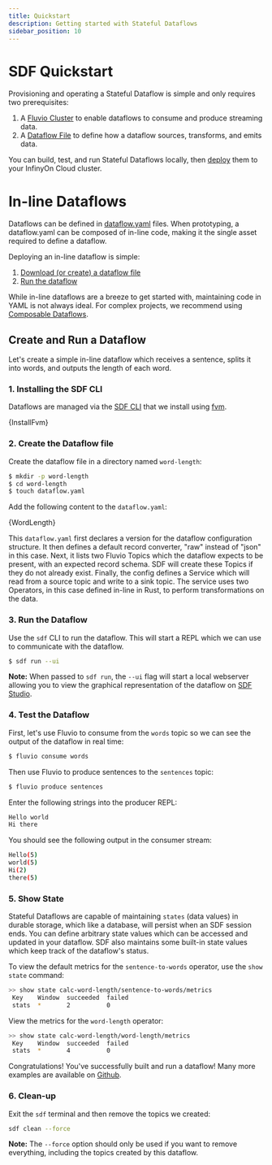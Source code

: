 ```yaml
---
title: Quickstart
description: Getting started with Stateful Dataflows
sidebar_position: 10
---
```




# SDF Quickstart

Provisioning and operating a Stateful Dataflow is simple and only requires two prerequisites:

1. A [Fluvio Cluster] to enable dataflows to consume and produce streaming data.
2. A [Dataflow File][dataflow-yaml] to define how a dataflow sources, transforms, and emits data.

You can build, test, and run Stateful Dataflows locally, then [deploy] them to your InfinyOn Cloud cluster.

# In-line Dataflows

Dataflows can be defined in [dataflow.yaml][dataflow-yaml] files. When prototyping, a dataflow.yaml can be composed of in-line code, making it the single asset required to define a dataflow.

Deploying an in-line dataflow is simple:

1. [Download (or create) a dataflow file](#2-create-the-dataflow-file)
2. [Run the dataflow](#3-run-the-dataflow)

While in-line dataflows are a breeze to get started with, maintaining code in YAML is not always ideal. For complex projects, we recommend using [Composable Dataflows].

## Create and Run a Dataflow

Let's create a simple in-line dataflow which receives a sentence, splits it into words, and outputs the length of each word.

### 1. Installing the SDF CLI

Dataflows are managed via the [SDF CLI] that we install using [fvm].

<CodeBlock language="bash">{InstallFvm}</CodeBlock>

### 2. Create the Dataflow file

Create the dataflow file in a directory named `word-length`:

```bash
$ mkdir -p word-length
$ cd word-length
$ touch dataflow.yaml
```

Add the following content to the `dataflow.yaml`:

<CodeBlock language="yaml">{WordLength}</CodeBlock>

This `dataflow.yaml` first declares a version for the dataflow configuration structure. It then defines a default record converter, "raw" instead of "json" in this case. Next, it lists two Fluvio Topics which the dataflow expects to be present, with an expected record schema. SDF will create these Topics if they do not already exist. Finally, the config defines a Service which will read from a source topic and write to a sink topic. The service uses two Operators, in this case defined in-line in Rust, to perform transformations on the data.

### 3. Run the Dataflow

Use the `sdf` CLI to run the dataflow. This will start a REPL which we can use to communicate with the dataflow.

```bash
$ sdf run --ui
```

**Note:** When passed to `sdf run`, the `--ui` flag will start a local webserver allowing you to view the graphical representation of the dataflow on [SDF Studio].

### 4. Test the Dataflow

First, let's use Fluvio to consume from the `words` topic so we can see the output of the dataflow in real time:

```bash copy="fl"
$ fluvio consume words
```

Then use Fluvio to produce sentences to the `sentences` topic:

```bash copy="fl"
$ fluvio produce sentences
```

Enter the following strings into the producer REPL:

```bash
Hello world
Hi there
```

You should see the following output in the consumer stream:

```bash
Hello(5)
world(5)
Hi(2)
there(5)
```

### 5. Show State

Stateful Dataflows are capable of maintaining `states` (data values) in durable storage, which like a database, will persist when an SDF session ends. You can define arbitrary state values which can be accessed and updated in your dataflow. SDF also maintains some built-in state values which keep track of the dataflow's status.

To view the default metrics for the `sentence-to-words` operator, use the `show state` command:

```bash copy="fl"
>> show state calc-word-length/sentence-to-words/metrics
 Key    Window  succeeded  failed
 stats  *       2          0
```

View the metrics for the `word-length` operator:

```bash copy="fl"
>> show state calc-word-length/word-length/metrics
 Key    Window  succeeded  failed
 stats  *       4          0
```

Congratulations! You've successfully built and run a dataflow! Many more examples are available on [Github].

### 6. Clean-up

Exit the `sdf` terminal and then remove the topics we created:

```bash
sdf clean --force
```

**Note:** The `--force` option should only be used if you want to remove everything, including the topics created by this dataflow.

[Infinyon Hub]: /docs/hub/overview
[fvm]: /docs/fluvio/fvm/introduction
[Composable Dataflows]: composition/overview.mdx
[dataflow-yaml]: concepts/dataflow-yaml.mdx
[deploy]: deployment.mdx
[Github]: https://github.com/infinyon/stateful-dataflows-examples/
[Example Workflows in github]: https://github.com/infinyon/stateful-dataflows-examples
[Fluvio Cluster]: /docs/fluvio/quickstart#start-a-cluster
[SDF CLI]: cli/index.mdx
[SDF Studio]: /sdf/studio.mdx
